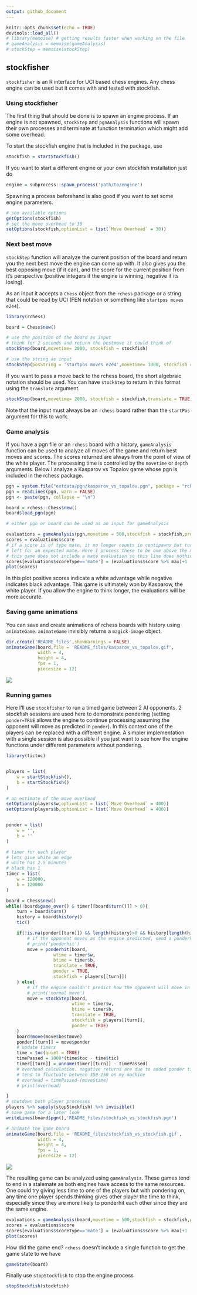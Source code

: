 ```yaml
---
output: github_document
---
```


```r
knitr::opts_chunk$set(echo = TRUE)
devtools::load_all()
# library(memoise) # getting results faster when working on the file
# gameAnalysis = memoise(gameAnalysis)
# stockStep = memoise(stockStep)
```

## stockfisher

`stockfisher` is an R interface for UCI based chess engines. Any chess engine can
be used but it comes with and tested with stockfish.

### Using stockfisher

The first thing that should be done is to spawn an engine process. If an engine is not 
spawned, `stockStep` and `pgnAnalysis` functions will spawn their own processes and
terminate at function termination which might add some overhead.

To start the stockfish engine that is included in the package, use

```r
stockfish = startStockfish()
```

If you want to start a different engine or your own stockfish installation just do

```r
engine = subprocess::spawn_process('path/to/engine')
```

Spawning a process beforehand is also good if you want to set some engine parameters.

```r
# see available options
getOptions(stockfish)
# set the move overhead to 30
setOptions(stockfish,optionList = list(`Move Overhead` = 30))
```

### Next best move

`stockStep` function will analyze the current position of the board and return you
the next best move the engine can come up with. It also gives you the best opposing move
(if it can), and the score for the current position from it's perspective (positive
integers if the engine is winning, negative if its losing).

As an input it accepts a `Chess` object from the `rchess` package or a string that
could be read by UCI (FEN notation or something like `startpos moves e2e4`).

```r
library(rchess)

board = Chess$new()

# use the position of the board as input
# think for 2 seconds and return the bestmove it could think of
stockStep(board,movetime= 2000, stockfish = stockfish)

# use the string as input
stockStep(posString = 'startpos moves e2e4',movetime= 1000, stockfish = stockfish)

```

If you want to pass a move back to the rchess board, the short algebraic notation
should be used. You can have `stockStep` to return in this format using the `translate`
argument.

```r
stockStep(board,movetime= 2000, stockfish = stockfish,translate = TRUE)
```
Note that the input must always be an `rchess` board rather than the `startPos` argument for this to work.

### Game analysis

If you have a pgn file or an `rchess` board with a history, `gameAnalysis` function
can be used to analyze all moves of the game and return best moves and scores. The
scores returned are always from the point of view of the white player. The
processing time is controlled by the `movetime` or `depth` arguments. Below I analyze
a Kasparov vs Topalov game whose pgn is included in the rchess package.

```r
pgn = system.file("extdata/pgn/kasparov_vs_topalov.pgn", package = "rchess")
pgn = readLines(pgn, warn = FALSE)
pgn <- paste(pgn, collapse = "\n")

board = rchess::Chess$new()
board$load_pgn(pgn)

# either pgn or board can be used as an input for gameAnalysis

evaluations = gameAnalysis(pgn,movetime = 500,stockfish = stockfish,progress = FALSE)
scores = evaluations$score
# if a score is of type mate, it no longer counts in centipawns but turns
# left for an expected mate. Here I process these to be one above the maximum cp value.
# this game does not include a mate evaluation so this line does nothing
scores[evaluations$scoreType=='mate'] = (evaluations$score %>% max)+1
plot(scores)
```

In this plot positive scores indicate a white advantage while negative
indicates black advantage. This game is ultimately won by Kasparow, the white player.
If you allow the engine to think longer, the evaluations will be more accurate.

### Saving game animations

You can save and create animations of rchess boards with history using `animateGame`.
`animateGame` invisibly returns a `magick-image` object.

```r
dir.create('README_files',showWarnings = FALSE)
animateGame(board,file = 'README_files/kasparov_vs_topalov.gif',
            width = 4,
            height = 4,
            fps = 1,
            piecesize = 12)
```
![](README_files/kasparov_vs_topalov.gif)

### Running games

Here I'll use `stockfisher` to run a timed game between 2 AI opponents. 2 stockfish
sessions are used here to demonstrate pondering (setting `ponder=TRUE` allows
the engine to continue processing assuming the opponent will move as predicted in `ponder`).
In this context one of the players can be replaced with a different engine. A simpler implementation
with a single session is also possible if you just want to see how the engine functions
under different parameters without pondering.

```r
library(tictoc)


players = list(
    w = startStockfish(),
    b = startStockfish()
)

# an estimate of the move overhead
setOptions(players$w,optionList = list(`Move Overhead` = 400))
setOptions(players$b,optionList = list(`Move Overhead` = 400))


ponder = list(
    w = '',
    b = ''
)

# timer for each player
# lets give white an edge
# white has 2.5 minutes
# black has 1
timer = list(
    w = 120000,
    b = 120000
)

board = Chess$new()
while(!board$game_over() & timer[[board$turn()]] > 0){
    turn = board$turn()
    history = board$history()
    tic()

    if(!is.na(ponder[[turn]]) && length(history)>0 && history[length(history)] == ponder[[turn]]){
        # if the opponent moves as the engine predicted, send a ponderhit
        # print('ponderhit')
        move = ponderhit(board,
                  wtime = timer$w,
                  btime = timer$b,
                  translate = TRUE,
                  ponder = TRUE,
                  stockfish = players[[turn]])
    } else{
        # if the engine couldn't predict how the opponent will move in the previous turn, get the best move as normal
        # print('normal move')
        move = stockStep(board,
                         wtime = timer$w,
                         btime = timer$b,
                         translate = TRUE,
                         stockfish = players[[turn]],
                         ponder = TRUE)  
    }
    board$move(move$bestmove)
    ponder[[turn]] = move$ponder
    # update timers
    time = toc(quiet = TRUE)
    timePassed = 1000*(time$toc - time$tic)
    timer[[turn]] = unname(timer[[turn]] - timePassed)
    # overhead calculation. negative returns are due to added ponder time.
    # tend to fluctuate between 350-250 on my machine
    # overhead = timePassed-(move$time)
    # print(overhead)

}
# shutdown both player processes
players %>% sapply(stopStockfish) %>% invisible()
# save game for a later look
writeLines(board$pgn(),'README_files/stockfish_vs_stockfish.pgn')

# animate the game board
animateGame(board,file = 'README_files/stockfish_vs_stockfish.gif',
            width = 4,
            height = 4,
            fps = 1,
            piecesize = 12)

```
![](README_files/stockfish_vs_stockfish.gif)

The resulting game can be analyzed using `gameAnalysis`. These games tend to end in
a stalemate as both engines have access to the same resources. One could try giving
less time to one of the players but with pondering on, any time one player spends
thinking gives other player the time to think, especially since they are more likely
to ponderhit each other since they are the same engine.

```r
evaluations = gameAnalysis(board,movetime = 500,stockfish = stockfish,progress = FALSE)
scores = evaluations$score
scores[evaluations$scoreType=='mate'] = (evaluations$score %>% max)+1
plot(scores)
```

How did the game end? `rchess` doesn't include a single function to get the game
state to we have

```r
gameState(board)
```


Finally use `stopStockfish` to stop the engine process

```r
stopStockfish(stockfish)
```
